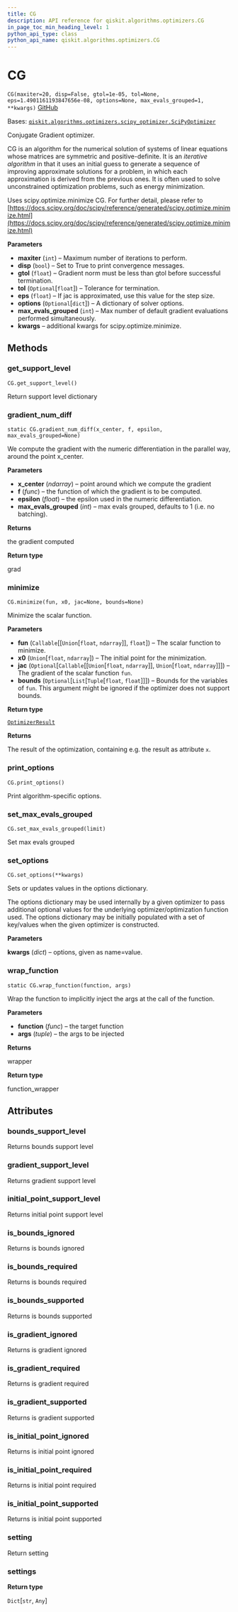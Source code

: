 ```yaml
---
title: CG
description: API reference for qiskit.algorithms.optimizers.CG
in_page_toc_min_heading_level: 1
python_api_type: class
python_api_name: qiskit.algorithms.optimizers.CG
---
```


# CG

<span id="qiskit.algorithms.optimizers.CG" />

`CG(maxiter=20, disp=False, gtol=1e-05, tol=None, eps=1.4901161193847656e-08, options=None, max_evals_grouped=1, **kwargs)` [GitHub](https://github.com/qiskit/qiskit/tree/stable/0.22/qiskit/algorithms/optimizers/cg.py "view source code")

Bases: [`qiskit.algorithms.optimizers.scipy_optimizer.SciPyOptimizer`](qiskit.algorithms.optimizers.SciPyOptimizer "qiskit.algorithms.optimizers.scipy_optimizer.SciPyOptimizer")

Conjugate Gradient optimizer.

CG is an algorithm for the numerical solution of systems of linear equations whose matrices are symmetric and positive-definite. It is an *iterative algorithm* in that it uses an initial guess to generate a sequence of improving approximate solutions for a problem, in which each approximation is derived from the previous ones. It is often used to solve unconstrained optimization problems, such as energy minimization.

Uses scipy.optimize.minimize CG. For further detail, please refer to [https://docs.scipy.org/doc/scipy/reference/generated/scipy.optimize.minimize.html](https://docs.scipy.org/doc/scipy/reference/generated/scipy.optimize.minimize.html)

**Parameters**

*   **maxiter** (`int`) – Maximum number of iterations to perform.
*   **disp** (`bool`) – Set to True to print convergence messages.
*   **gtol** (`float`) – Gradient norm must be less than gtol before successful termination.
*   **tol** (`Optional`\[`float`]) – Tolerance for termination.
*   **eps** (`float`) – If jac is approximated, use this value for the step size.
*   **options** (`Optional`\[`dict`]) – A dictionary of solver options.
*   **max\_evals\_grouped** (`int`) – Max number of default gradient evaluations performed simultaneously.
*   **kwargs** – additional kwargs for scipy.optimize.minimize.

## Methods

### get\_support\_level

<span id="qiskit.algorithms.optimizers.CG.get_support_level" />

`CG.get_support_level()`

Return support level dictionary

### gradient\_num\_diff

<span id="qiskit.algorithms.optimizers.CG.gradient_num_diff" />

`static CG.gradient_num_diff(x_center, f, epsilon, max_evals_grouped=None)`

We compute the gradient with the numeric differentiation in the parallel way, around the point x\_center.

**Parameters**

*   **x\_center** (*ndarray*) – point around which we compute the gradient
*   **f** (*func*) – the function of which the gradient is to be computed.
*   **epsilon** (*float*) – the epsilon used in the numeric differentiation.
*   **max\_evals\_grouped** (*int*) – max evals grouped, defaults to 1 (i.e. no batching).

**Returns**

the gradient computed

**Return type**

grad

### minimize

<span id="qiskit.algorithms.optimizers.CG.minimize" />

`CG.minimize(fun, x0, jac=None, bounds=None)`

Minimize the scalar function.

**Parameters**

*   **fun** (`Callable`\[\[`Union`\[`float`, `ndarray`]], `float`]) – The scalar function to minimize.
*   **x0** (`Union`\[`float`, `ndarray`]) – The initial point for the minimization.
*   **jac** (`Optional`\[`Callable`\[\[`Union`\[`float`, `ndarray`]], `Union`\[`float`, `ndarray`]]]) – The gradient of the scalar function `fun`.
*   **bounds** (`Optional`\[`List`\[`Tuple`\[`float`, `float`]]]) – Bounds for the variables of `fun`. This argument might be ignored if the optimizer does not support bounds.

**Return type**

[`OptimizerResult`](qiskit.algorithms.optimizers.OptimizerResult "qiskit.algorithms.optimizers.optimizer.OptimizerResult")

**Returns**

The result of the optimization, containing e.g. the result as attribute `x`.

### print\_options

<span id="qiskit.algorithms.optimizers.CG.print_options" />

`CG.print_options()`

Print algorithm-specific options.

### set\_max\_evals\_grouped

<span id="qiskit.algorithms.optimizers.CG.set_max_evals_grouped" />

`CG.set_max_evals_grouped(limit)`

Set max evals grouped

### set\_options

<span id="qiskit.algorithms.optimizers.CG.set_options" />

`CG.set_options(**kwargs)`

Sets or updates values in the options dictionary.

The options dictionary may be used internally by a given optimizer to pass additional optional values for the underlying optimizer/optimization function used. The options dictionary may be initially populated with a set of key/values when the given optimizer is constructed.

**Parameters**

**kwargs** (*dict*) – options, given as name=value.

### wrap\_function

<span id="qiskit.algorithms.optimizers.CG.wrap_function" />

`static CG.wrap_function(function, args)`

Wrap the function to implicitly inject the args at the call of the function.

**Parameters**

*   **function** (*func*) – the target function
*   **args** (*tuple*) – the args to be injected

**Returns**

wrapper

**Return type**

function\_wrapper

## Attributes

<span id="qiskit.algorithms.optimizers.CG.bounds_support_level" />

### bounds\_support\_level

Returns bounds support level

<span id="qiskit.algorithms.optimizers.CG.gradient_support_level" />

### gradient\_support\_level

Returns gradient support level

<span id="qiskit.algorithms.optimizers.CG.initial_point_support_level" />

### initial\_point\_support\_level

Returns initial point support level

<span id="qiskit.algorithms.optimizers.CG.is_bounds_ignored" />

### is\_bounds\_ignored

Returns is bounds ignored

<span id="qiskit.algorithms.optimizers.CG.is_bounds_required" />

### is\_bounds\_required

Returns is bounds required

<span id="qiskit.algorithms.optimizers.CG.is_bounds_supported" />

### is\_bounds\_supported

Returns is bounds supported

<span id="qiskit.algorithms.optimizers.CG.is_gradient_ignored" />

### is\_gradient\_ignored

Returns is gradient ignored

<span id="qiskit.algorithms.optimizers.CG.is_gradient_required" />

### is\_gradient\_required

Returns is gradient required

<span id="qiskit.algorithms.optimizers.CG.is_gradient_supported" />

### is\_gradient\_supported

Returns is gradient supported

<span id="qiskit.algorithms.optimizers.CG.is_initial_point_ignored" />

### is\_initial\_point\_ignored

Returns is initial point ignored

<span id="qiskit.algorithms.optimizers.CG.is_initial_point_required" />

### is\_initial\_point\_required

Returns is initial point required

<span id="qiskit.algorithms.optimizers.CG.is_initial_point_supported" />

### is\_initial\_point\_supported

Returns is initial point supported

<span id="qiskit.algorithms.optimizers.CG.setting" />

### setting

Return setting

<span id="qiskit.algorithms.optimizers.CG.settings" />

### settings

**Return type**

`Dict`\[`str`, `Any`]

